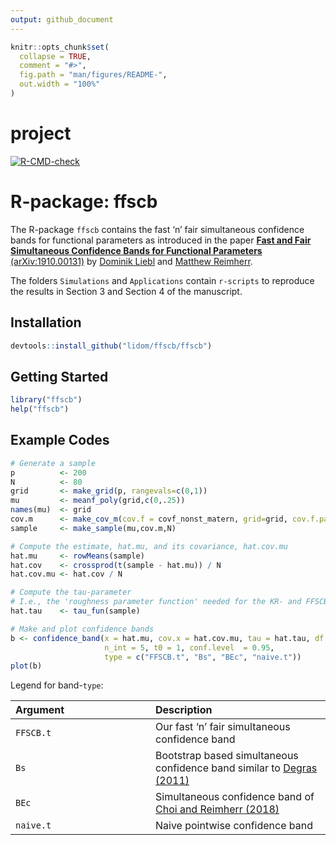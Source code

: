 ```yaml
---
output: github_document
---
```


<!-- README.md is generated from README.Rmd. Please edit that file -->

```r
knitr::opts_chunk$set(
  collapse = TRUE,
  comment = "#>",
  fig.path = "man/figures/README-",
  out.width = "100%"
)
```

# project

<!-- badges: start -->

[![R-CMD-check](https://github.com/lidom/ffscb/workflows/R-CMD-check/badge.svg)](https://github.com/lidom/ffscb/actions)
<!-- badges: end -->


# R-package: ffscb
The R-package `ffscb` contains the fast 'n' fair simultaneous confidence bands for functional parameters as introduced in the paper [**Fast and Fair Simultaneous Confidence Bands for Functional Parameters** (arXiv:1910.00131)](http://arxiv.org/abs/1910.00131) by [Dominik Liebl](www.dliebl.com) and [Matthew Reimherr](http://www.personal.psu.edu/mlr36/).

The folders `Simulations` and `Applications` contain `r-scripts` to reproduce the results in Section 3 and Section 4 of the manuscript.

## Installation 
```r
devtools::install_github("lidom/ffscb/ffscb")
```

## Getting Started
```r
library("ffscb")
help("ffscb")
```

## Example Codes

```r
# Generate a sample
p          <- 200 
N          <- 80 
grid       <- make_grid(p, rangevals=c(0,1))
mu         <- meanf_poly(grid,c(0,.25)) 
names(mu)  <- grid
cov.m      <- make_cov_m(cov.f = covf_nonst_matern, grid=grid, cov.f.params=c(2, 1/4, 1/4))
sample     <- make_sample(mu,cov.m,N)

# Compute the estimate, hat.mu, and its covariance, hat.cov.mu
hat.mu     <- rowMeans(sample)
hat.cov    <- crossprod(t(sample - hat.mu)) / N
hat.cov.mu <- hat.cov / N

# Compute the tau-parameter 
# I.e., the 'roughness parameter function' needed for the KR- and FFSCB-bands
hat.tau    <- tau_fun(sample)

# Make and plot confidence bands
b <- confidence_band(x = hat.mu, cov.x = hat.cov.mu, tau = hat.tau, df = N-1,
                     n_int = 5, t0 = 1, conf.level  = 0.95,
                     type = c("FFSCB.t", "Bs", "BEc", "naive.t"))
plot(b)
```

Legend for band-`type`:

|Argument   | Description
|:-----------|:--------------
|`FFSCB.t`  | Our fast 'n' fair simultaneous confidence band
|`Bs`       | Bootstrap based simultaneous confidence band similar to [Degras (2011)](http://www3.stat.sinica.edu.tw/statistica/j21n4/j21n412/j21n412.html)
|`BEc`      | Simultaneous confidence band of [Choi and Reimherr (2018)](https://rss.onlinelibrary.wiley.com/doi/full/10.1111/rssb.12239)
|`naive.t`  | Naive pointwise confidence band

